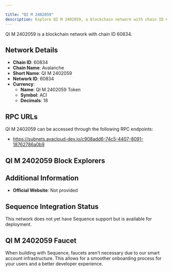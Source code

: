 ```yaml
---

title: "QI M 2402059"
description: Explore QI M 2402059, a blockchain network with chain ID 60834. Learn about its native currency, QI M 2402059 Token, and how to interact with the network.
---
```




QI M 2402059 is a blockchain network with chain ID 60834.

## Network Details

- **Chain ID**: 60834
- **Chain Name**: Avalanche
- **Short Name**: QI M 2402059
- **Network ID**: 60834
- **Currency**: 
  - **Name**: QI M 2402059 Token
  - **Symbol**: ACI
  - **Decimals**: 18

## RPC URLs

QI M 2402059 can be accessed through the following RPC endpoints:

- https://subnets.avacloud-dev.io/c908add6-74c5-4407-8091-18762786a0b9

## QI M 2402059 Block Explorers



## Additional Information

- **Official Website**: Not provided

## Sequence Integration Status

This network does not yet have Sequence support but is available for deployment.

## QI M 2402059 Faucet

When building with Sequence, faucets aren't necessary due to our smart account infrastructure. This allows for a smoother onboarding process for your users and a better developer experience.
